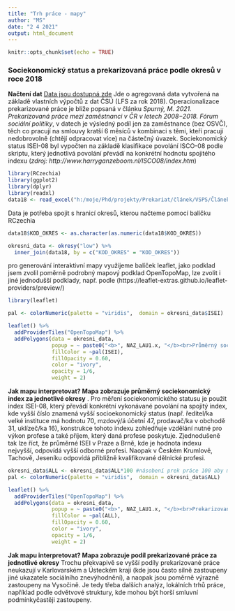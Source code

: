 ---
title: "Trh práce - mapy"
author: "MS"
date: "2 4 2021"
output: html_document
---

```{r setup, include=FALSE}
knitr::opts_chunk$set(echo = TRUE)
```
### Sociekonomický status a prekarizovaná práce podle okresů v roce 2018 

**Načtení dat**
[Data jsou dostupná zde](Data1.html)
Jde o agregovaná data vytvořená na základě vlastních výpočtů z dat ČSÚ (LFS za rok 2018). Operacionalizace prekarizované práce je blíže popsaná v článku *Spurný, M. 2021. Prekarizovaná práce mezi zaměstnanci v ČR v letech 2008−2018. Fórum sociální politiky*, v datech je výsledný podíl jen za zaměstnance (bez OSVČ), těch co pracují na smlouvy kratší 6 měsíců v kombinaci s těmi, kteří pracují nedobrovolně (chtějí odpracovat více) na částečný úvazek. Sociekonomický status ISEI-08 byl vypočten na základě klasifikace povolání ISCO-08 podle skriptu, který jednotlivá povolání převádí na konkrétní hodnotu spojitého indexu (*zdroj: http://www.harryganzeboom.nl/ISCO08/index.htm*)   

```{r}
library(RCzechia)
library(ggplot2)
library(dplyr)
library(readxl)
data18 <- read_excel("h:/moje/Phd/projekty/Prekariat/článek/VSPS/Článek II/data_2018.xlsx")
```

Data je potřeba spojit s hranicí okresů, kterou načteme pomocí balíčku RCzechia

```{r}
data18$KOD_OKRES <- as.character(as.numeric(data18$KOD_OKRES))

okresni_data <- okresy("low") %>% 
  inner_join(data18, by = c("KOD_OKRES" = "KOD_OKRES")) 

```

pro generování interaktivní mapy využijeme balíček leaflet, jako podklad jsem zvolil poměrně podrobný mapový podklad OpenTopoMap, lze zvolit i jiné jednodušší podklady, např. podle (https://leaflet-extras.github.io/leaflet-providers/preview/)   

```{r}
library(leaflet)

pal <- colorNumeric(palette = "viridis",  domain = okresni_data$ISEI)

leaflet() %>% 
  addProviderTiles("OpenTopoMap") %>% 
  addPolygons(data = okresni_data,
              popup = ~ paste0("<b>", NAZ_LAU1.x, "</b><br>Průměrný sociekonomický status za okres: ", ISEI, "<br>"),
              fillColor = ~pal(ISEI),
              fillOpacity = 0.60,
              color = "ivory",
              opacity = 1/6,
              weight = 2)
```

**Jak mapu interpretovat? Mapa zobrazuje průměrný sociekonomický index za jednotlivé okresy** . Pro měření
sociekonomického statusu je použit index ISEI-08, který převádí konkrétní vykonávané povolání na
spojitý index, kde vyšší číslo znamená vyšší socioekonomický status (např. ředitel/ka velké instituce má hodnotu 70,
mzdový/á účetní 47, prodavač/ka v obchodě 31, uklízeč/ka 16), konstrukce tohoto indexu zohledňuje vzdělání nutné
pro výkon profese a také příjem, který daná profese poskytuje. Zjednodušeně tak lze říct, že průměrné ISEI v Praze a Brně, kde je hodnota indexu nejvyšší, odpovídá vyšší odborné profesi. Naopak v Českém Krumlově, Tachově, Jeseníku odpovídá přibližně kvalifikované dělnické profesi. 


```{r}

okresni_data$ALL <- okresni_data$ALL*100 #násobení prek práce 100 aby mapa ukazovala údaj v procentech
pal <- colorNumeric(palette = "viridis",  domain = okresni_data$ALL)

leaflet() %>% 
  addProviderTiles("OpenTopoMap") %>% 
  addPolygons(data = okresni_data,
              popup = ~ paste0("<b>", NAZ_LAU1.x, "</b><br>Prekarizovaná práce za okres: ", ALL, "%<br>"),
              fillColor = ~pal(ALL),
              fillOpacity = 0.60,
              color = "ivory",
              opacity = 1/6,
              weight = 2)
```
**Jak mapu interpretovat? Mapa zobrazuje podíl prekarizované práce za jednotlivé okresy** Trochu překvapivě se vyšší podíly prekarizované práce neukazují v Karlovarském a Ústeckém kraji (kde jsou často silně zastoupeny jiné ukazatele sociálního znevýhodnění), a naopak jsou poměrně výrazně zastoupeny na Vysočině. Je tedy třeba dalších analýz, lokálních trhů práce, například podle odvětvové struktury, kde mohou být horší smluvní podmínkyčastěji zastoupeny.   